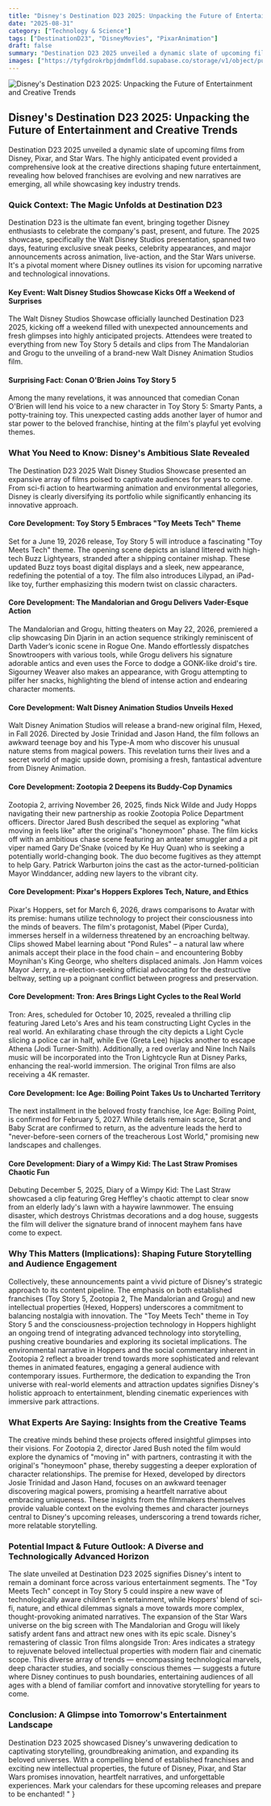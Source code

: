 ```yaml
---
title: "Disney's Destination D23 2025: Unpacking the Future of Entertainment and Creative Trends"
date: "2025-08-31"
category: ["Technology & Science"]
tags: ["DestinationD23", "DisneyMovies", "PixarAnimation"]
draft: false
summary: "Destination D23 2025 unveiled a dynamic slate of upcoming films from Disney, Pixar, and Star Wars. The highly anticipated event provided a comprehensive look at the creative directions shaping future entertainment, revealing how beloved franchises are evolving and new narratives are emerging, all while showcasing key industry trends."
images: ["https://tyfgdrokrbpjdmdmfldd.supabase.co/storage/v1/object/public/image/2025-08-31-02-04-14-666-04-00.jpg"]
---
```


![Disney's Destination D23 2025: Unpacking the Future of Entertainment and Creative Trends](https://tyfgdrokrbpjdmdmfldd.supabase.co/storage/v1/object/public/image/2025-08-31-02-04-14-666-04-00.jpg)

## Disney's Destination D23 2025: Unpacking the Future of Entertainment and Creative Trends

Destination D23 2025 unveiled a dynamic slate of upcoming films from Disney, Pixar, and Star Wars. The highly anticipated event provided a comprehensive look at the creative directions shaping future entertainment, revealing how beloved franchises are evolving and new narratives are emerging, all while showcasing key industry trends.

### Quick Context: The Magic Unfolds at Destination D23

Destination D23 is the ultimate fan event, bringing together Disney enthusiasts to celebrate the company's past, present, and future. The 2025 showcase, specifically the Walt Disney Studios presentation, spanned two days, featuring exclusive sneak peeks, celebrity appearances, and major announcements across animation, live-action, and the Star Wars universe. It's a pivotal moment where Disney outlines its vision for upcoming narrative and technological innovations.

#### Key Event: Walt Disney Studios Showcase Kicks Off a Weekend of Surprises

The Walt Disney Studios Showcase officially launched Destination D23 2025, kicking off a weekend filled with unexpected announcements and fresh glimpses into highly anticipated projects. Attendees were treated to everything from new Toy Story 5 details and clips from The Mandalorian and Grogu to the unveiling of a brand-new Walt Disney Animation Studios film.

#### Surprising Fact: Conan O'Brien Joins Toy Story 5

Among the many revelations, it was announced that comedian Conan O'Brien will lend his voice to a new character in Toy Story 5: Smarty Pants, a potty-training toy. This unexpected casting adds another layer of humor and star power to the beloved franchise, hinting at the film's playful yet evolving themes.

### What You Need to Know: Disney's Ambitious Slate Revealed

The Destination D23 2025 Walt Disney Studios Showcase presented an expansive array of films poised to captivate audiences for years to come. From sci-fi action to heartwarming animation and environmental allegories, Disney is clearly diversifying its portfolio while significantly enhancing its innovative approach.

#### Core Development: Toy Story 5 Embraces \"Toy Meets Tech\" Theme

Set for a June 19, 2026 release, Toy Story 5 will introduce a fascinating \"Toy Meets Tech\" theme. The opening scene depicts an island littered with high-tech Buzz Lightyears, stranded after a shipping container mishap. These updated Buzz toys boast digital displays and a sleek, new appearance, redefining the potential of a toy. The film also introduces Lilypad, an iPad-like toy, further emphasizing this modern twist on classic characters.

#### Core Development: The Mandalorian and Grogu Delivers Vader-Esque Action

The Mandalorian and Grogu, hitting theaters on May 22, 2026, premiered a clip showcasing Din Djarin in an action sequence strikingly reminiscent of Darth Vader’s iconic scene in Rogue One. Mando effortlessly dispatches Snowtroopers with various tools, while Grogu delivers his signature adorable antics and even uses the Force to dodge a GONK-like droid's tire. Sigourney Weaver also makes an appearance, with Grogu attempting to pilfer her snacks, highlighting the blend of intense action and endearing character moments.

#### Core Development: Walt Disney Animation Studios Unveils Hexed

Walt Disney Animation Studios will release a brand-new original film, Hexed, in Fall 2026. Directed by Josie Trinidad and Jason Hand, the film follows an awkward teenage boy and his Type-A mom who discover his unusual nature stems from magical powers. This revelation turns their lives and a secret world of magic upside down, promising a fresh, fantastical adventure from Disney Animation.

#### Core Development: Zootopia 2 Deepens its Buddy-Cop Dynamics

Zootopia 2, arriving November 26, 2025, finds Nick Wilde and Judy Hopps navigating their new partnership as rookie Zootopia Police Department officers. Director Jared Bush described the sequel as exploring \"what moving in feels like\" after the original's \"honeymoon\" phase. The film kicks off with an ambitious chase scene featuring an anteater smuggler and a pit viper named Gary De'Snake (voiced by Ke Huy Quan) who is seeking a potentially world-changing book. The duo become fugitives as they attempt to help Gary. Patrick Warburton joins the cast as the actor-turned-politician Mayor Winddancer, adding new layers to the vibrant city.

#### Core Development: Pixar's Hoppers Explores Tech, Nature, and Ethics

Pixar's Hoppers, set for March 6, 2026, draws comparisons to Avatar with its premise: humans utilize technology to project their consciousness into the minds of beavers. The film's protagonist, Mabel (Piper Curda), immerses herself in a wilderness threatened by an encroaching beltway. Clips showed Mabel learning about \"Pond Rules\" – a natural law where animals accept their place in the food chain – and encountering Bobby Moynihan's King George, who shelters displaced animals. Jon Hamm voices Mayor Jerry, a re-election-seeking official advocating for the destructive beltway, setting up a poignant conflict between progress and preservation.

#### Core Development: Tron: Ares Brings Light Cycles to the Real World

Tron: Ares, scheduled for October 10, 2025, revealed a thrilling clip featuring Jared Leto's Ares and his team constructing Light Cycles in the real world. An exhilarating chase through the city depicts a Light Cycle slicing a police car in half, while Eve (Greta Lee) hijacks another to escape Athena (Jodi Turner-Smith). Additionally, a red overlay and Nine Inch Nails music will be incorporated into the Tron Lightcycle Run at Disney Parks, enhancing the real-world immersion. The original Tron films are also receiving a 4K remaster.

#### Core Development: Ice Age: Boiling Point Takes Us to Uncharted Territory

The next installment in the beloved frosty franchise, Ice Age: Boiling Point, is confirmed for February 5, 2027. While details remain scarce, Scrat and Baby Scrat are confirmed to return, as the adventure leads the herd to \"never-before-seen corners of the treacherous Lost World,\" promising new landscapes and challenges.

#### Core Development: Diary of a Wimpy Kid: The Last Straw Promises Chaotic Fun

Debuting December 5, 2025, Diary of a Wimpy Kid: The Last Straw showcased a clip featuring Greg Heffley's chaotic attempt to clear snow from an elderly lady's lawn with a haywire lawnmower. The ensuing disaster, which destroys Christmas decorations and a dog house, suggests the film will deliver the signature brand of innocent mayhem fans have come to expect.

### Why This Matters (Implications): Shaping Future Storytelling and Audience Engagement

Collectively, these announcements paint a vivid picture of Disney's strategic approach to its content pipeline. The emphasis on both established franchises (Toy Story 5, Zootopia 2, The Mandalorian and Grogu) and new intellectual properties (Hexed, Hoppers) underscores a commitment to balancing nostalgia with innovation. The \"Toy Meets Tech\" theme in Toy Story 5 and the consciousness-projection technology in Hoppers highlight an ongoing trend of integrating advanced technology into storytelling, pushing creative boundaries and exploring its societal implications. The environmental narrative in Hoppers and the social commentary inherent in Zootopia 2 reflect a broader trend towards more sophisticated and relevant themes in animated features, engaging a general audience with contemporary issues. Furthermore, the dedication to expanding the Tron universe with real-world elements and attraction updates signifies Disney's holistic approach to entertainment, blending cinematic experiences with immersive park attractions.

### What Experts Are Saying: Insights from the Creative Teams

The creative minds behind these projects offered insightful glimpses into their visions. For Zootopia 2, director Jared Bush noted the film would explore the dynamics of \"moving in\" with partners, contrasting it with the original's \"honeymoon\" phase, thereby suggesting a deeper exploration of character relationships. The premise for Hexed, developed by directors Josie Trinidad and Jason Hand, focuses on an awkward teenager discovering magical powers, promising a heartfelt narrative about embracing uniqueness. These insights from the filmmakers themselves provide valuable context on the evolving themes and character journeys central to Disney's upcoming releases, underscoring a trend towards richer, more relatable storytelling.

### Potential Impact & Future Outlook: A Diverse and Technologically Advanced Horizon

The slate unveiled at Destination D23 2025 signifies Disney's intent to remain a dominant force across various entertainment segments. The \"Toy Meets Tech\" concept in Toy Story 5 could inspire a new wave of technologically aware children's entertainment, while Hoppers' blend of sci-fi, nature, and ethical dilemmas signals a move towards more complex, thought-provoking animated narratives. The expansion of the Star Wars universe on the big screen with The Mandalorian and Grogu will likely satisfy ardent fans and attract new ones with its epic scale. Disney's remastering of classic Tron films alongside Tron: Ares indicates a strategy to rejuvenate beloved intellectual properties with modern flair and cinematic scope. This diverse array of trends — encompassing technological marvels, deep character studies, and socially conscious themes — suggests a future where Disney continues to push boundaries, entertaining audiences of all ages with a blend of familiar comfort and innovative storytelling for years to come.

### Conclusion: A Glimpse into Tomorrow's Entertainment Landscape

Destination D23 2025 showcased Disney's unwavering dedication to captivating storytelling, groundbreaking animation, and expanding its beloved universes. With a compelling blend of established franchises and exciting new intellectual properties, the future of Disney, Pixar, and Star Wars promises innovation, heartfelt narratives, and unforgettable experiences. Mark your calendars for these upcoming releases and prepare to be enchanted!
"
}
